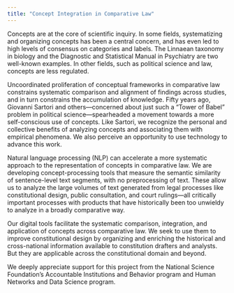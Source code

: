 ```yaml
---
title: "Concept Integration in Comparative Law"
---
```


Concepts are at the core of scientific inquiry. In some fields, systematizing and organizing concepts has been a central concern, and has even led to high levels of consensus on categories and labels. The Linnaean taxonomy in biology and the Diagnostic and Statistical Manual in Psychiatry are two well-known examples. In other fields, such as political science and law, concepts are less regulated. 

Uncoordinated proliferation of conceptual frameworks in comparative law constrains systematic comparison and alignment of findings across studies, and in turn constrains the accumulation of knowledge. Fifty years ago, Giovanni Sartori and others—concerned about just such a “Tower of Babel” problem in political science—spearheaded a movement towards a more self-conscious use of concepts. Like Sartori, we recognize the personal and collective benefits of analyzing concepts and associating them with empirical phenomena. We also perceive an opportunity to use technology to advance this work. 

Natural language processing (NLP) can accelerate a more systematic approach to the representation of concepts in comparative law. We are developing concept-processing tools that measure the semantic similarity of sentence-level text segments, with no preprocessing of text. These allow us to analyze the large volumes of text generated from legal processes like constitutional design, public consultation, and court rulings—all critically important processes with products that have historically been too unwieldy to analyze in a broadly comparative way. 

Our digital tools facilitate the systematic comparison, integration, and application of concepts across comparative law. We seek to use them to improve constitutional design by organizing and enriching the historical and cross-national information available to constitution drafters and analysts. But they are applicable across the constitutional domain and beyond.

We deeply appreciate support for this project from the National Science Foundation's Accountable Institutions and Behavior program and Human Networks and Data Science program.
